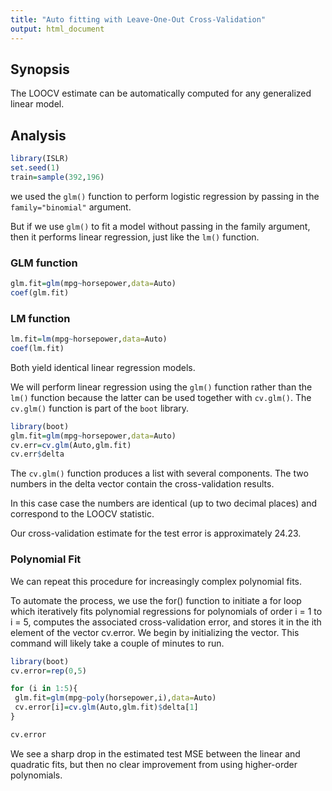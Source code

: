 ```yaml
---
title: "Auto fitting with Leave-One-Out Cross-Validation"
output: html_document
---
```


## Synopsis

The LOOCV estimate can be automatically computed for any generalized linear model.


## Analysis

```r
library(ISLR)
set.seed(1)
train=sample(392,196)
```

we used the `glm()` function to perform logistic regression by passing in the `family="binomial"` argument. 

But if we use `glm()` to fit a model without passing in the family argument, then it performs linear regression, just like the `lm()` function.

### GLM function

```r
glm.fit=glm(mpg~horsepower,data=Auto)
coef(glm.fit)
```

### LM function

```r
lm.fit=lm(mpg~horsepower,data=Auto)
coef(lm.fit)
```

Both yield identical linear regression models.

We will perform linear regression using the `glm()` function rather than the `lm()` function because the latter can be used together with `cv.glm()`. The `cv.glm()` function is part of the `boot` library.

```r
library(boot)
glm.fit=glm(mpg~horsepower,data=Auto)
cv.err=cv.glm(Auto,glm.fit)
cv.err$delta
```

The `cv.glm()` function produces a list with several components. The two numbers in the delta vector contain the cross-validation results.

In this case case the numbers are identical (up to two decimal places) and correspond to the LOOCV statistic. 

Our cross-validation estimate for the test error is approximately 24.23.

### Polynomial Fit

We can repeat this procedure for increasingly complex polynomial fits.

To automate the process, we use the for() function to initiate a for loop which iteratively fits polynomial regressions for polynomials of order i = 1 to i = 5, computes the associated cross-validation error, and stores it in the ith element of the vector cv.error. We begin by initializing the vector. This command will likely take a couple of minutes to run.


```r
library(boot)
cv.error=rep(0,5)

for (i in 1:5){
 glm.fit=glm(mpg~poly(horsepower,i),data=Auto)
 cv.error[i]=cv.glm(Auto,glm.fit)$delta[1]
}

cv.error
```

We see a sharp drop in the estimated test MSE between the linear and quadratic fits, but then no clear improvement from using higher-order polynomials.

